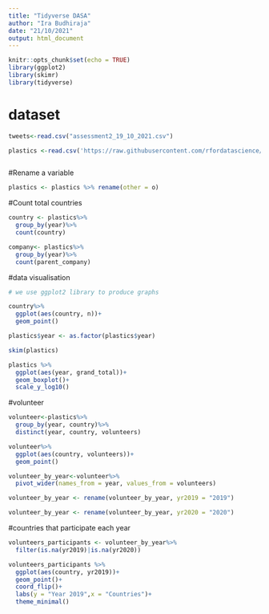 ```yaml
---
title: "Tidyverse DASA"
author: "Ira Budhiraja"
date: "21/10/2021"
output: html_document
---
```


```r
knitr::opts_chunk$set(echo = TRUE)
library(ggplot2)
library(skimr)
library(tidyverse)

```


# dataset

```r
tweets<-read.csv("assessment2_19_10_2021.csv")

plastics <-read.csv('https://raw.githubusercontent.com/rfordatascience/tidytuesday/master/data/2021/2021-01-26/plastics.csv')



```

#Rename a variable

```r
plastics <- plastics %>% rename(other = o)

```

#Count total countries

```r
country <- plastics%>%
  group_by(year)%>%
  count(country)

company<- plastics%>%
  group_by(year)%>%
  count(parent_company)
```

#data visualisation

```r

# we use ggplot2 library to produce graphs

country%>%
  ggplot(aes(country, n))+
  geom_point()

```


```r
plastics$year <- as.factor(plastics$year)

skim(plastics)


```


```r
plastics %>%
  ggplot(aes(year, grand_total))+
  geom_boxplot()+
  scale_y_log10()

```

#volunteer

```r
volunteer<-plastics%>%
  group_by(year, country)%>%
  distinct(year, country, volunteers)
```


```r
volunteer%>%
  ggplot(aes(country, volunteers))+
  geom_point()

```



```r
volunteer_by_year<-volunteer%>%
  pivot_wider(names_from = year, values_from = volunteers)

volunteer_by_year <- rename(volunteer_by_year, yr2019 = "2019")

volunteer_by_year <- rename(volunteer_by_year, yr2020 = "2020")

```

#countries that participate each year

```r
volunteers_participants <- volunteer_by_year%>%
  filter(is.na(yr2019)|is.na(yr2020))

```



```r
volunteers_participants %>%
  ggplot(aes(country, yr2019))+
  geom_point()+
  coord_flip()+
  labs(y = "Year 2019",x = "Countries")+
  theme_minimal()


```

